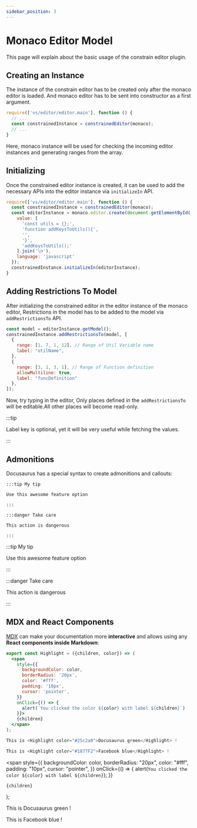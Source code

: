 ```yaml
---
sidebar_position: 3
---
```


# Monaco Editor Model

This page will explain about the basic usage of the constrain editor plugin.

## Creating an Instance

The instance of the constrain editor has to be created only after the monaco editor is loaded. And monaco editor has to be sent into constructor as a first argument.

```javascript title="./scripts/create-an-instance.js"
require(['vs/editor/editor.main'], function () {
  // ...
  const constrainedInstance = constrainedEditor(monaco);
  // ...
}
```

Here, monaco instance will be used for checking the incoming editor instances and generating ranges from the array.

## Initializing

Once the constrained editor instance is created,
it can be used to add the necessary APIs into the editor instance
via `initializeIn` API.

```javascript title="./scripts/create-an-instance.js"
require(['vs/editor/editor.main'], function () {
  const constrainedInstance = constrainedEditor(monaco);
  const editorInstance = monaco.editor.create(document.getElementById('container'), {
    value: [
      'const utils = {};',
      'function addKeysToUtils(){',
      '',
      '}',
      'addKeysToUtils();'
    ].join('\n'),
    language: 'javascript'
  });
  constrainedInstance.initializeIn(editorInstance);
}
```

## Adding Restrictions To Model

After initializing the constrained editor in the editor instance of the monaco editor,
Restrictions in the model has to be added to the model via `addRestrictionsTo` API.

```javascript title="./scripts/create-an-instance.js"
const model = editorInstance.getModel();
constrainedInstance.addRestrictionsTo(model, [
  {
    range: [1, 7, 1, 12], // Range of Util Variable name
    label: "utilName",
  },
  {
    range: [3, 1, 3, 1], // Range of Function definition
    allowMultiline: true,
    label: "funcDefinition"
  },
]);
```

Now, try typing in the editor, Only places defined in the `addRestrictionsTo` will be editable.All other places will become read-only.

:::tip 

Label key is optional, yet it will be very useful while fetching the values.
  
:::


## Admonitions

Docusaurus has a special syntax to create admonitions and callouts:

    :::tip My tip

    Use this awesome feature option

    :::

    :::danger Take care

    This action is dangerous

    :::

:::tip My tip

Use this awesome feature option

:::

:::danger Take care

This action is dangerous

:::

## MDX and React Components

[MDX](https://mdxjs.com/) can make your documentation more **interactive** and allows using any **React components inside Markdown**:

```jsx
export const Highlight = ({children, color}) => (
  <span
    style={{
      backgroundColor: color,
      borderRadius: '20px',
      color: '#fff',
      padding: '10px',
      cursor: 'pointer',
    }}
    onClick={() => {
      alert(`You clicked the color ${color} with label ${children}`)
    }}>
    {children}
  </span>
);

This is <Highlight color="#25c2a0">Docusaurus green</Highlight> !

This is <Highlight color="#1877F2">Facebook blue</Highlight> !
```

  <span
    style={{
      backgroundColor: color,
      borderRadius: "20px",
      color: "#fff",
      padding: "10px",
      cursor: "pointer",
    }}
    onClick={() => {
      alert(`You clicked the color ${color} with label ${children}`);
    }}
  >
    {children}
  </span>
);

This is <Highlight color="#25c2a0">Docusaurus green</Highlight> !

This is <Highlight color="#1877F2">Facebook blue</Highlight> !
